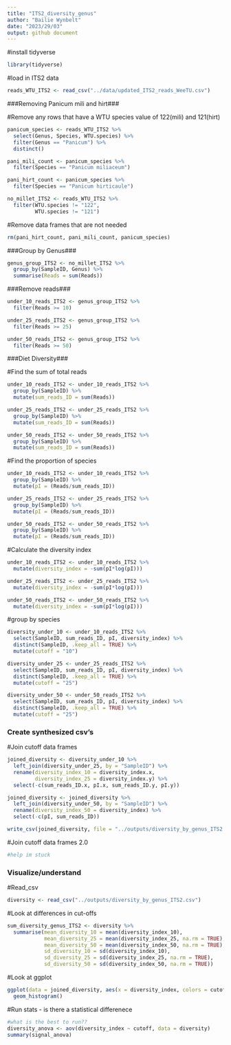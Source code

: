 ```yaml
---
title: "ITS2_diversity_genus"
author: "Bailie Wynbelt"
date: "2023/29/03"
output: github document
---
```


#install tidyverse
```r
library(tidyverse)
```

#load in ITS2 data
```r
reads_WTU_ITS2 <- read_csv("../data/updated_ITS2_reads_WeeTU.csv")
```

###Removing Panicum mili and hirt###

#Remove any rows that have a WTU species value of 122(mili) and 121(hirt)

```r
panicum_species <- reads_WTU_ITS2 %>% 
  select(Genus, Species, WTU.species) %>%
  filter(Genus == "Panicum") %>% 
  distinct()

pani_mili_count <- panicum_species %>% 
  filter(Species == "Panicum miliaceum")

pani_hirt_count <- panicum_species %>% 
  filter(Species == "Panicum hirticaule")

no_millet_ITS2 <- reads_WTU_ITS2 %>% 
  filter(WTU.species != "122",
         WTU.species != "121")

```

#Remove data frames that are not needed
```r
rm(pani_hirt_count, pani_mili_count, panicum_species)
```

###Group by Genus###
```r
genus_group_ITS2 <- no_millet_ITS2 %>% 
  group_by(SampleID, Genus) %>% 
  summarise(Reads = sum(Reads))
```

###Remove reads###
```r
under_10_reads_ITS2 <- genus_group_ITS2 %>% 
  filter(Reads >= 10)

under_25_reads_ITS2 <- genus_group_ITS2 %>% 
  filter(Reads >= 25)

under_50_reads_ITS2 <- genus_group_ITS2 %>% 
  filter(Reads >= 50)
```

###Diet Diversity###

#Find the sum of total reads
```r
under_10_reads_ITS2 <- under_10_reads_ITS2 %>% 
  group_by(SampleID) %>% 
  mutate(sum_reads_ID = sum(Reads))

under_25_reads_ITS2 <- under_25_reads_ITS2 %>% 
  group_by(SampleID) %>% 
  mutate(sum_reads_ID = sum(Reads))

under_50_reads_ITS2 <- under_50_reads_ITS2 %>% 
  group_by(SampleID) %>% 
  mutate(sum_reads_ID = sum(Reads))
```

#Find the proportion of species 
```r
under_10_reads_ITS2 <- under_10_reads_ITS2 %>% 
  group_by(SampleID) %>% 
  mutate(pI = (Reads/sum_reads_ID))

under_25_reads_ITS2 <- under_25_reads_ITS2 %>% 
  group_by(SampleID) %>% 
  mutate(pI = (Reads/sum_reads_ID))

under_50_reads_ITS2 <- under_50_reads_ITS2 %>% 
  group_by(SampleID) %>% 
  mutate(pI = (Reads/sum_reads_ID))
```

#Calculate the diversity index
```r
under_10_reads_ITS2 <- under_10_reads_ITS2 %>% 
  mutate(diversity_index = -sum(pI*log(pI))) 

under_25_reads_ITS2 <- under_25_reads_ITS2 %>% 
  mutate(diversity_index = -sum(pI*log(pI)))

under_50_reads_ITS2 <- under_50_reads_ITS2 %>% 
  mutate(diversity_index = -sum(pI*log(pI)))

```

#group by species
```r
diversity_under_10 <- under_10_reads_ITS2 %>% 
  select(SampleID, sum_reads_ID, pI, diversity_index) %>% 
  distinct(SampleID, .keep_all = TRUE) %>% 
  mutate(cutoff = "10")

diversity_under_25 <- under_25_reads_ITS2 %>% 
  select(SampleID, sum_reads_ID, pI, diversity_index) %>% 
  distinct(SampleID, .keep_all = TRUE) %>% 
  mutate(cutoff = "25")

diversity_under_50 <- under_50_reads_ITS2 %>% 
  select(SampleID, sum_reads_ID, pI, diversity_index) %>% 
  distinct(SampleID, .keep_all = TRUE) %>% 
  mutate(cutoff = "25")
```

### Create synthesized csv's ###

#Join cutoff data frames
```r
joined_diversity <- diversity_under_10 %>% 
  left_join(diversity_under_25, by = "SampleID") %>% 
  rename(diversity_index_10 = diversity_index.x,
         diversity_index_25 = diversity_index.y) %>% 
  select(-c(sum_reads_ID.x, pI.x, sum_reads_ID.y, pI.y))

joined_diversity <- joined_diversity %>% 
  left_join(diversity_under_50, by = "SampleID") %>% 
  rename(diversity_index_50 = diversity_index) %>% 
  select(-c(pI, sum_reads_ID))

write_csv(joined_diversity, file = "../outputs/diversity_by_genus_ITS2.csv")

```

#Join cutoff data frames 2.0
```r
#help im stuck
```

### Visualize/understand ###

#Read_csv
```r
diversity <- read_csv("../outputs/diversity_by_genus_ITS2.csv")
```

#Look at differences in cut-offs
```r
sum_diversity_genus_ITS2 <- diversity %>% 
  summarise(mean_diversity_10 = mean(diversity_index_10),
            mean_diversity_25 = mean(diversity_index_25, na.rm = TRUE),
            mean_diversity_50 = mean(diversity_index_50, na.rm = TRUE),
            sd_diversity_10 = sd(diversity_index_10),
            sd_diversity_25 = sd(diversity_index_25, na.rm = TRUE),
            sd_diversity_50 = sd(diversity_index_50, na.rm = TRUE))

```

#Look at ggplot
```r
ggplot(data = joined_diversity, aes(x = diversity_index, colors = cutoff)) +
  geom_histogram()
```

#Run stats - is there a statistical differenece
```r
#what is the best to run??
diversity_anova <- aov(diversity_index ~ cutoff, data = diversity)
summary(signal_anova)
```